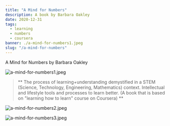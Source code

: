 ---
title: "A Mind for Numbers"
description: A book by Barbara Oakley
date: 2020-12-31
tags:
  - learning
  - numbers
  - coursera
banner: ./a-mind-for-numbers1.jpeg
slug: "/a-mind-for-numbers"
---

A Mind for Numbers by Barbara Oakley

![a-mind-for-numbers1.jpeg](a-mind-for-numbers1.jpeg)

> ** The process of learning+understanding demystified in a STEM (Science, Technology, Engineering, Mathematics) context. Intellectual and lifestyle tools and processes to learn better.
(A book that is based on "learning how to learn" course on Coursera) **

![a-mind-for-numbers2.jpeg](a-mind-for-numbers2.jpeg)

![a-mind-for-numbers3.jpeg](a-mind-for-numbers3.jpeg)